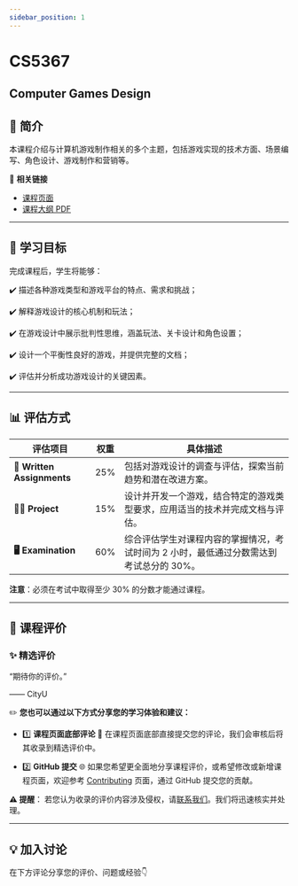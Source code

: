 ```yaml
---
sidebar_position: 1
---
```


# CS5367
## Computer Games Design

## **📘 简介**
本课程介绍与计算机游戏制作相关的多个主题，包括游戏实现的技术方面、场景编写、角色设计、游戏制作和营销等。

🔗 **相关链接**
- [课程页面](https://www.cityu.edu.hk/catalogue/pg/202425/course/CS5367.htm)
- [课程大纲 PDF](https://www.cityu.edu.hk/catalogue/pg/202425/course/CS5367.pdf)

---

## **🎯 学习目标**

完成课程后，学生将能够：

✔️ 描述各种游戏类型和游戏平台的特点、需求和挑战；

✔️ 解释游戏设计的核心机制和玩法；

✔️ 在游戏设计中展示批判性思维，涵盖玩法、关卡设计和角色设置；

✔️ 设计一个平衡性良好的游戏，并提供完整的文档；

✔️ 评估并分析成功游戏设计的关键因素。

---

## **📊 评估方式**

| **评估项目**              | **权重** | **具体描述**                                                                                       |
|--------------------------|---------|---------------------------------------------------------------------------------------------------|
| **📝 Written Assignments** | 25%     | 包括对游戏设计的调查与评估，探索当前趋势和潜在改进方案。                                              |
| **🧑‍💻 Project**            | 15%     | 设计并开发一个游戏，结合特定的游戏类型要求，应用适当的技术并完成文档与评估。                           |
| **🖥️ Examination**          | 60%     | 综合评估学生对课程内容的掌握情况，考试时间为 2 小时，最低通过分数需达到考试总分的 30%。                  |

**注意**：必须在考试中取得至少 30% 的分数才能通过课程。

---

## **💬 课程评价**

### ✨ **精选评价**
<div className={commentStyles.commentBox}>
    <p className={commentStyles.commentText}>
        “期待你的评价。”
    </p>
    <p className={commentStyles.commentAuthor}>—— CityU</p>
</div>

✏️ **您也可以通过以下方式分享您的学习体验和建议：**

- 1️⃣ **课程页面底部评论**
💬 在课程页面底部直接提交您的评论，我们会审核后将其收录到精选评价中。

- 2️⃣ **GitHub 提交**
🌐 如果您希望更全面地分享课程评价，或希望修改或新增课程页面，欢迎参考 [Contributing](https://penjc.github.io/cityU-navigator/contributing) 页面，通过 GitHub 提交您的贡献。

**⚠️ 提醒**：
若您认为收录的评价内容涉及侵权，请[联系我们](https://github.com/penjc/cityU-navigator/issues)。我们将迅速核实并处理。


---

## **💡 加入讨论**

在下方评论分享您的评价、问题或经验👇
<Utterances />
